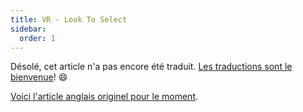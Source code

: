 ```yaml
---
title: VR - Look To Select
sidebar:
  order: 1
---
```


Désolé, cet article n'a pas encore été traduit. [Les traductions sont le bienvenue](https://github.com/mrdoob/three.js)! 😄

[Voici l'article anglais originel pour le moment](/manual/en/webxr-look-to-select.html).
